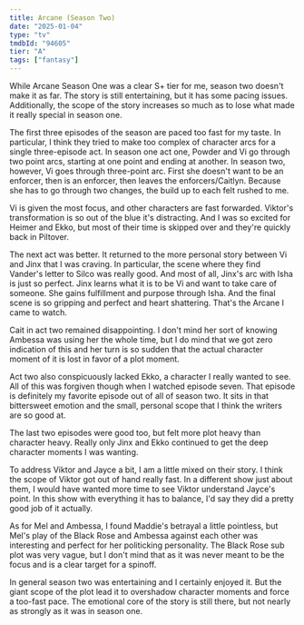```yaml
---
title: Arcane (Season Two)
date: "2025-01-04"
type: "tv"
tmdbId: "94605"
tier: "A"
tags: ["fantasy"]
---
```

While Arcane Season One was a clear S+ tier for me, season two doesn't make it as far. The story is still entertaining, but it has some pacing issues. Additionally, the scope of the story increases so much as to lose what made it really special in season one.

The first three episodes of the season are paced too fast for my taste. In particular, I think they tried to make too complex of character arcs for a single three-episode act. In season one act one, Powder and Vi go through two point arcs, starting at one point and ending at another. In season two, however, Vi goes through three-point arc. First she doesn't want to be an enforcer, then is an enforcer, then leaves the enforcers/Caitlyn. Because she has to go through two changes, the build up to each felt rushed to me.

Vi is given the most focus, and other characters are fast forwarded. Viktor's transformation is so out of the blue it's distracting. And I was so excited for Heimer and Ekko, but most of their time is skipped over and they're quickly back in Piltover.

The next act was better. It returned to the more personal story between Vi and Jinx that I was craving. In particular, the scene where they find Vander's letter to Silco was really good. And most of all, Jinx's arc with Isha is just so perfect. Jinx learns what it is to be Vi and want to take care of someone. She gains fulfillment and purpose through Isha. And the final scene is so gripping and perfect and heart shattering. That's the Arcane I came to watch.

Cait in act two remained disappointing. I don't mind her sort of knowing Ambessa was using her the whole time, but I do mind that we got zero indication of this and her turn is so sudden that the actual character moment of it is lost in favor of a plot moment.

Act two also conspicuously lacked Ekko, a character I really wanted to see. All of this was forgiven though when I watched episode seven. That episode is definitely my favorite episode out of all of season two. It sits in that bittersweet emotion and the small, personal scope that I think the writers are so good at.

The last two episodes were good too, but felt more plot heavy than character heavy. Really only Jinx and Ekko continued to get the deep character moments I was wanting.

To address Viktor and Jayce a bit, I am a little mixed on their story. I think the scope of Viktor got out of hand really fast. In a different show just about them, I would have wanted more time to see Viktor understand Jayce's point. In this show with everything it has to balance, I'd say they did a pretty good job of it actually.

As for Mel and Ambessa, I found Maddie's betrayal a little pointless, but Mel's play of the Black Rose and Ambessa against each other was interesting and perfect for her politicking personality. The Black Rose sub plot was very vague, but I don't mind that as it was never meant to be the focus and is a clear target for a spinoff.

In general season two was entertaining and I certainly enjoyed it. But the giant scope of the plot lead it to overshadow character moments and force a too-fast pace. The emotional core of the story is still there, but not nearly as strongly as it was in season one.
